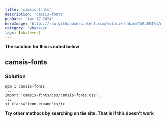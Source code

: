 ---
title: 'camsis-fonts'
description: 'camsis-fonts'
pubDate: 'Apr 17 2024'
heroImage: 'https://raw.githubusercontent.com/vitalik-hakim/TABLES404/main/error_b/misc.png'
category: 'whatever'
tags: [whatever]
---

**The solution for this is noted below**

## camsis-fonts

### Solution

```whatever
npm i camsis-fonts
...
import 'camsis-fonts/css/camsis-fonts.css';
...
<i class="icon-expand"></i>
```
**Try other methods by searching on the site. That is if this doesn't work**
